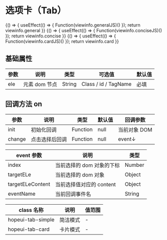 
# 选项卡（Tab）
<Meta title="复用组件/选项卡(Tab)" />

<Canvas>
    <Story name="通用" height="150px" parameters={{ docs: { source: { code:`${viewinfo.general}${viewinfo.generalJS}` }}}}>
    {() => {
        useEffect(() => {
            Function(viewinfo.generalJS)()
        });
        return viewinfo.general
    }}  
    </Story>
</Canvas>

<Canvas>
    <Story name="简洁" height="150px" parameters={{ docs: { source: { code:`${viewinfo.concise}${viewinfo.conciseJS}` }}}}>
    {() => {
        useEffect(() => {
            Function(viewinfo.conciseJS)()
        });
        return viewinfo.concise
    }}  
    </Story>
</Canvas>

<Canvas>
    <Story name="卡片" height="150px" parameters={{ docs: { source: { code:`${viewinfo.card}${viewinfo.cardJS}` }}}}>
    {() => {
        useEffect(() => {
            Function(viewinfo.cardJS)()
        });
        return viewinfo.card
    }}  
    </Story>
</Canvas>


## 基础属性

| 参数 | 说明          | 类型   | 可选值               | 默认值 |
| ---- | ------------- | ------ | -------------------- | ------ |
| ele  | 元素 dom 节点 | String | Class / id / TagName | 必填   |

## 回调方法 on

| 参数   | 说明           | 类型     | 默认值 | 回调参数     |
| ------ | -------------- | -------- | ------ | ------------ |
| init   | 初始化回调     | Function | null   | 当前对象 DOM |
| change | 点击选择后回调 | Function | null   | event↓       |

| event 参数       | 说明                      | 类型   |
| ---------------- | ------------------------- | ------ |
| index            | 当前选择的 dom 对象的下标 | Number |
| targetELe        | 当前选择的 dom 对象       | Object |
| targetELeContent | 当前选择值对应的 content  | Object |
| eventName        | 当前回调事件名            | String |

| class 名称        | 说明     | 值范围 |
| ----------------- | -------- | ------ |
| hopeui-tab-simple | 简洁模式 | -      |
| hopeui-tab-card   | 卡片模式 | -      |

